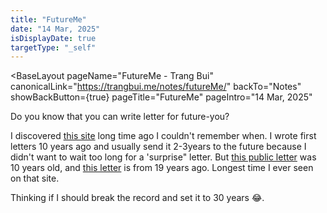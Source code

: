 ```yaml
---
title: "FutureMe"
date: "14 Mar, 2025"
isDisplayDate: true
targetType: "_self"
---
```



<BaseLayout
  pageName="FutureMe - Trang Bui"
  canonicalLink="https://trangbui.me/notes/futureMe/"
  backTo="Notes"
  showBackButton={true}
  pageTitle="FutureMe"
  pageIntro="14 Mar, 2025"
>
<div class="flex flex-col gap-6 typo-sbody">
Do you know that you can write letter for future-you? 

I discovered <a href="https://www.futureme.org/" class="typo-link">this site</a> long time ago I couldn't remember when. I wrote first letters 10 years ago and usually send it 2-3years to the future because I didn't want to wait too long for a 'surprise" letter. But <a href="https://www.futureme.org/letters/public/5396743-a-letter-from-november-13th-2011?list=likes&offset=0/" class="typo-link">this public letter</a> was 10 years old, and <a href="https://www.futureme.org/letters/public/143720-from-the-past-to-the-future?offset=0" class="typo-link">this letter</a> is from 19 years ago. Longest time I ever seen on that site.

Thinking if I should break the record and set it to 30 years 😂. 
</div>
</BaseLayout>
